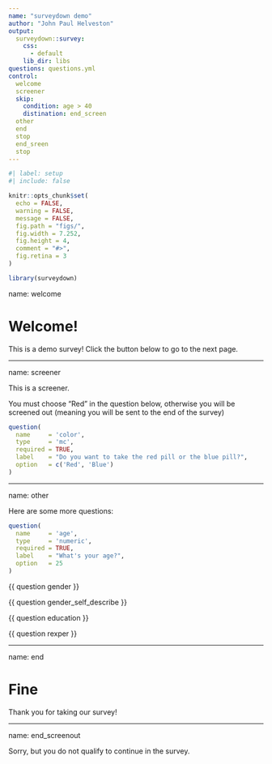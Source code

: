 ```yaml
---
name: "surveydown demo"
author: "John Paul Helveston"
output:
  surveydown::survey:
    css:
      - default
    lib_dir: libs
questions: questions.yml
control:
  welcome
  screener
  skip:
    condition: age > 40
    distination: end_screen
  other
  end
  stop
  end_sreen
  stop
---
```


```r
#| label: setup
#| include: false

knitr::opts_chunk$set(
  echo = FALSE,
  warning = FALSE,
  message = FALSE,
  fig.path = "figs/",
  fig.width = 7.252,
  fig.height = 4,
  comment = "#>",
  fig.retina = 3
)

library(surveydown)
```

name: welcome

# Welcome!

This is a demo survey! Click the button below to go to the next page.

---

name: screener

This is a screener.

You must choose "Red" in the question below, otherwise you will be screened out (meaning you will be sent to the end of the survey)

```r
question(
  name     = 'color',
  type     = 'mc',
  required = TRUE,
  label    = "Do you want to take the red pill or the blue pill?",
  option   = c('Red', 'Blue')
)
```

---

name: other

Here are some more questions:

```r
question(
  name     = 'age',
  type     = 'numeric',
  required = TRUE,
  label    = "What's your age?",
  option   = 25
)
```

{{ question gender }}

{{ question gender_self_describe }}

{{ question education }}

{{ question rexper }}

---

name: end

# Fine

Thank you for taking our survey!

---

name: end_screenout

Sorry, but you do not qualify to continue in the survey.
